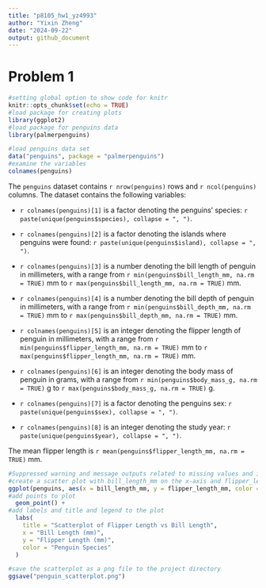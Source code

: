 ```yaml
---
title: "p8105_hw1_yz4993"
author: "Yixin Zheng"
date: "2024-09-22"
output: github_document
---
```


# Problem 1

```r
#setting global option to show code for knitr
knitr::opts_chunk$set(echo = TRUE)
#load package for creating plots
library(ggplot2) 
#load package for penguins data
library(palmerpenguins) 
```

```r
#load penguins data set
data("penguins", package = "palmerpenguins")
#examine the variables
colnames(penguins) 
```

The `penguins` dataset contains `r nrow(penguins)` rows and `r ncol(penguins)` columns. The dataset contains the following variables:

-   `r colnames(penguins)[1]` is a factor denoting the penguins' species: `r paste(unique(penguins$species), collapse = ", ")`.

-   `r colnames(penguins)[2]` is a factor denoting the islands where penguins were found: `r paste(unique(penguins$island), collapse = ", ")`.

-   `r colnames(penguins)[3]` is a number denoting the bill length of penguin in millimeters, with a range from `r min(penguins$bill_length_mm, na.rm = TRUE)` mm to `r max(penguins$bill_length_mm, na.rm = TRUE)` mm.

-   `r colnames(penguins)[4]` is a number denoting the bill depth of penguin in millimeters, with a range from `r min(penguins$bill_depth_mm, na.rm = TRUE)` mm to `r max(penguins$bill_depth_mm, na.rm = TRUE)` mm.

-   `r colnames(penguins)[5]` is an integer denoting the flipper length of penguin in millimeters, with a range from `r min(penguins$flipper_length_mm, na.rm = TRUE)` mm to `r max(penguins$flipper_length_mm, na.rm = TRUE)` mm.

-   `r colnames(penguins)[6]` is an integer denoting the body mass of penguin in grams, with a range from `r min(penguins$body_mass_g, na.rm = TRUE)` g to `r max(penguins$body_mass_g, na.rm = TRUE)` g.

-   `r colnames(penguins)[7]` is a factor denoting the penguins sex: `r paste(unique(penguins$sex), collapse = ", ")`.

-   `r colnames(penguins)[8]` is an integer denoting the study year: `r paste(unique(penguins$year), collapse = ", ")`.

The mean flipper length is `r mean(penguins$flipper_length_mm, na.rm = TRUE)` mm.

```r
#Suppressed warning and message outputs related to missing values and image saving (by changing options of code chunk)
#create a scatter plot with bill_length_mm on the x-axis and flipper_length_mm on the y-axis, color points based on species
ggplot(penguins, aes(x = bill_length_mm, y = flipper_length_mm, color = species)) +
#add points to plot
  geom_point() + 
#add labels and title and legend to the plot
  labs(
    title = "Scatterplot of Flipper Length vs Bill Length",
    x = "Bill Length (mm)",
    y = "Flipper Length (mm)",
    color = "Penguin Species"
  )

#save the scatterplot as a png file to the project directory
ggsave("penguin_scatterplot.png") 
```